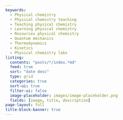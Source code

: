 ```yaml
---
keywords:
  - Physical chemistry
  - Physical chemistry teaching
  - Teaching physical chemistry
  - Learning physical chemistry
  - Resources physical chemistry
  - Quantum mechanics
  - Thermodynamics
  - Kinetics
  - Physical chemistry labs
listing:
  contents: "posts/*/index.*md"
  feed: true
  sort: "date desc"
  type: grid
  categories: true
  sort-ui: true
  filter-ui: false
  image-placeholder: images/image-placeholder.png
  fields: [image, title, description]
page-layout: full
title-block-banner: true
---
```

